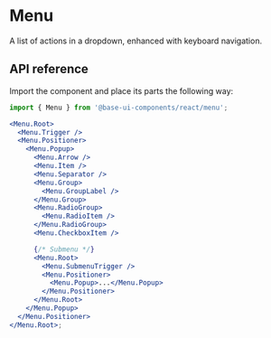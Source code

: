 # Menu

<Subtitle>A list of actions in a dropdown, enhanced with keyboard navigation.</Subtitle>
<Meta
  name="description"
  content="A high-quality, unstyled React menu component that displays list of actions in a dropdown, enhanced with keyboard navigation."
/>

<Demo path="./demos/hero" />

## API reference

Import the component and place its parts the following way:

```jsx title="Anatomy"
import { Menu } from '@base-ui-components/react/menu';

<Menu.Root>
  <Menu.Trigger />
  <Menu.Positioner>
    <Menu.Popup>
      <Menu.Arrow />
      <Menu.Item />
      <Menu.Separator />
      <Menu.Group>
        <Menu.GroupLabel />
      </Menu.Group>
      <Menu.RadioGroup>
        <Menu.RadioItem />
      </Menu.RadioGroup>
      <Menu.CheckboxItem />

      {/* Submenu */}
      <Menu.Root>
        <Menu.SubmenuTrigger />
        <Menu.Positioner>
          <Menu.Popup>...</Menu.Popup>
        </Menu.Positioner>
      </Menu.Root>
    </Menu.Popup>
  </Menu.Positioner>
</Menu.Root>;
```

<Reference
  component="Menu"
  parts="Root, Trigger, Positioner, Popup, Arrow, Item, Group, GroupLabel, RadioGroup, RadioItem, RadioItemIndicator, CheckboxItem, CheckboxItemIndicator, SubmenuTrigger, Separator"
/>
